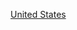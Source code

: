 {{Commons category|2006 establishments in the United States}}
{{estcatCountry|200|6|美國|United States}}

[[Category:2006年北美洲建立|United States]]